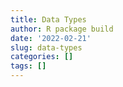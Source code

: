 ```yaml
---
title: Data Types
author: R package build
date: '2022-02-21'
slug: data-types
categories: []
tags: []
---
```


